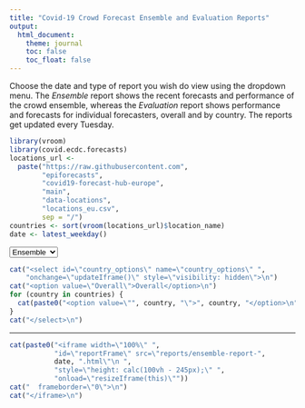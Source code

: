 ```yaml
---
title: "Covid-19 Crowd Forecast Ensemble and Evaluation Reports"
output:
  html_document:
    theme: journal
    toc: false
    toc_float: false
---
```

  
Choose the date and type of report you wish do view using the dropdown menu. The _Ensemble_ report shows the recent forecasts and performance of the crowd ensemble, whereas the _Evaluation_ report shows performance and forecasts for individual forecasters, overall and by country. The reports get updated every Tuesday.

```r
library(vroom)
library(covid.ecdc.forecasts)
locations_url <-
  paste("https://raw.githubusercontent.com",
        "epiforecasts",
        "covid19-forecast-hub-europe",
        "main",
        "data-locations",
        "locations_eu.csv",
        sep = "/")
countries <- sort(vroom(locations_url)$location_name)
date <- latest_weekday()
```

<script>
function getMonday(d) {
  d = new Date();
  var day = d.getDay(),
      diff = d.getDate() - day + (day == 0 ? -6:1); // adjust when day is sunday
  return new Date(d.setDate(diff));
}


``` r

latest_date <- as.character(date)

cat(paste0("function getURL(report, country) { \n",
           "var str = 'reports/'; \n", 
           "str = str.concat(report, '-report-', '", latest_date, "'); \n", 
           "if (!(report === 'ensemble')) { \n", 
           "  str = str.concat('-', country); \n", 
           "} \n", 
           "str = str.concat('.html'); \n", 
           "return(str); \n",
           "}"))

``` 

function updateIframe() {
  var report = report_options.options[report_options.selectedIndex].value;
  var country = country_options.options[country_options.selectedIndex].value;
  if (report == "evaluation") {
    country_options.style.visibility = "visible";
  } else {
    country_options.style.visibility = "hidden";
  }
  
  reportframe = document.getElementById('reportFrame');
  reportframe.src = getURL(report, country);
  reportframe.onload = function(){
        reportframe.style.height = reportframe.contentWindow.document.body.scrollHeight + 'px';
    }
  
}

function resizeIframe(obj) {
    obj.style.height = obj.contentWindow.document.documentElement.scrollHeight + 'px';
}

</script>

<select id="report_options" name="report_options" onchange="updateIframe()" onchange="updateIframe()">
  <option value="ensemble">Ensemble</option>
  <option value="evaluation">Evaluation</option>
</select>
  
```r
cat("<select id=\"country_options\" name=\"country_options\" ",
    "onchange=\"updateIframe()\" style=\"visibility: hidden\">\n")
cat("<option value=\"Overall\">Overall</option>\n")
for (country in countries) {
  cat(paste0("<option value=\"", country, "\">", country, "</option>\n"))
}
cat("</select>\n")
```
<style>
div.main-container {
    max-width: none;
  }
body{
  padding-bottom: 0px;
}
</style>
  
  
<hr>

<!-- "style=\"height: calc(100vh - 205px);\" ", -->
  
```r
cat(paste0("<iframe width=\"100%\" ",
           "id=\"reportFrame\" src=\"reports/ensemble-report-",
           date, ".html\"\n ", 
           "style=\"height: calc(100vh - 245px);\" ",
           "onload=\"resizeIframe(this)\""))
cat("  frameborder=\"0\">\n")
cat("</iframe>\n")
```
